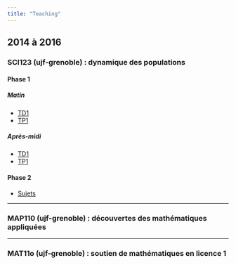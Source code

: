 ```yaml
---
title: "Teaching"
---
```


## 2014 à 2016

### SCI123 (ujf-grenoble) : dynamique des populations

#### Phase 1

##### Matin

- <a href="assets/teaching/pdf/TD1_DynaPops.pdf">TD1 <i class="fa fa-file-pdf-o" aria-hidden="true"></i></a>
- <a href="assets/teaching/html/TP1.html">TP1 <i class="fa fa-html5" aria-hidden="true"></i></a>

##### Après-midi

- <a href="assets/teaching/pdf/TD2_DynaPops.pdf">TD1 <i class="fa fa-file-pdf-o" aria-hidden="true"></i></a>
- <a href="assets/teaching/html/TP2.html">TP1 <i class="fa fa-html5" aria-hidden="true"></i></a>

#### Phase 2

- <a href="assets/teaching/pdf/sujets_DynaPops.pdf">Sujets <i class="fa fa-file-pdf-o" aria-hidden="true"></i></a>

----

### MAP110 (ujf-grenoble) : découvertes des mathématiques appliquées

----

### MAT11o (ujf-grenoble) : soutien de mathématiques en licence 1


